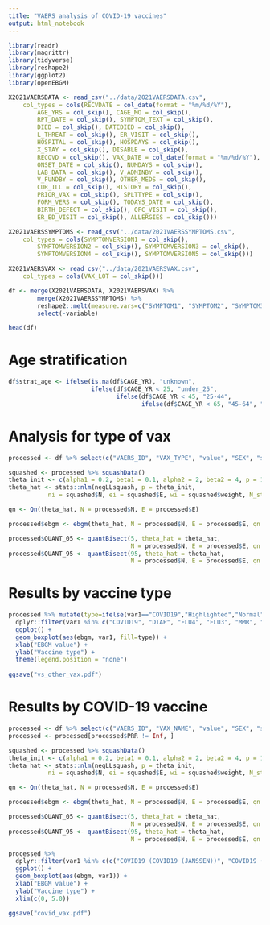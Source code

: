 ```yaml
---
title: "VAERS analysis of COVID-19 vaccines"
output: html_notebook
---
```


```r
library(readr)
library(magrittr)
library(tidyverse)
library(reshape2)
library(ggplot2)
library(openEBGM)
```

```r
X2021VAERSDATA <- read_csv("../data/2021VAERSDATA.csv", 
    col_types = cols(RECVDATE = col_date(format = "%m/%d/%Y"), 
        AGE_YRS = col_skip(), CAGE_MO = col_skip(), 
        RPT_DATE = col_skip(), SYMPTOM_TEXT = col_skip(), 
        DIED = col_skip(), DATEDIED = col_skip(), 
        L_THREAT = col_skip(), ER_VISIT = col_skip(), 
        HOSPITAL = col_skip(), HOSPDAYS = col_skip(), 
        X_STAY = col_skip(), DISABLE = col_skip(), 
        RECOVD = col_skip(), VAX_DATE = col_date(format = "%m/%d/%Y"), 
        ONSET_DATE = col_skip(), NUMDAYS = col_skip(), 
        LAB_DATA = col_skip(), V_ADMINBY = col_skip(), 
        V_FUNDBY = col_skip(), OTHER_MEDS = col_skip(), 
        CUR_ILL = col_skip(), HISTORY = col_skip(), 
        PRIOR_VAX = col_skip(), SPLTTYPE = col_skip(), 
        FORM_VERS = col_skip(), TODAYS_DATE = col_skip(), 
        BIRTH_DEFECT = col_skip(), OFC_VISIT = col_skip(), 
        ER_ED_VISIT = col_skip(), ALLERGIES = col_skip()))

X2021VAERSSYMPTOMS <- read_csv("../data/2021VAERSSYMPTOMS.csv", 
    col_types = cols(SYMPTOMVERSION1 = col_skip(), 
        SYMPTOMVERSION2 = col_skip(), SYMPTOMVERSION3 = col_skip(), 
        SYMPTOMVERSION4 = col_skip(), SYMPTOMVERSION5 = col_skip()))

X2021VAERSVAX <- read_csv("../data/2021VAERSVAX.csv", 
    col_types = cols(VAX_LOT = col_skip()))
```

```r
df <- merge(X2021VAERSDATA, X2021VAERSVAX) %>% 
        merge(X2021VAERSSYMPTOMS) %>%
        reshape2::melt(measure.vars=c("SYMPTOM1", "SYMPTOM2", "SYMPTOM3", "SYMPTOM4", "SYMPTOM5")) %>%
        select(-variable)

head(df)
```

# Age stratification

```r
df$strat_age <- ifelse(is.na(df$CAGE_YR), "unknown",
                       ifelse(df$CAGE_YR < 25, "under_25",
                              ifelse(df$CAGE_YR < 45, "25-44",
                                     ifelse(df$CAGE_YR < 65, "45-64", "65_plus"))))
```

# Analysis for type of vax

```r

processed <- df %>% select(c("VAERS_ID", "VAX_TYPE", "value", "SEX", "strat_age")) %>% set_colnames(c("id", "var1", "var2", "strat_gender", "strat_age")) %>% na.omit() %>% processRaw(stratify = TRUE, max_cats=128)
```

```r
squashed <- processed %>% squashData()
theta_init <- c(alpha1 = 0.2, beta1 = 0.1, alpha2 = 2, beta2 = 4, p = 1/3)
theta_hat <- stats::nlm(negLLsquash, p = theta_init,
           ni = squashed$N, ei = squashed$E, wi = squashed$weight, N_star = 1)$estimate

```

```r
qn <- Qn(theta_hat, N = processed$N, E = processed$E)
```

```r
processed$ebgm <- ebgm(theta_hat, N = processed$N, E = processed$E, qn  = qn)
```

```r
processed$QUANT_05 <- quantBisect(5, theta_hat = theta_hat,
                                  N = processed$N, E = processed$E, qn = qn)
processed$QUANT_95 <- quantBisect(95, theta_hat = theta_hat,
                                  N = processed$N, E = processed$E, qn = qn)
```

# Results by vaccine type

```r

processed %>% mutate(type=ifelse(var1=="COVID19","Highlighted","Normal")) %>%
  dplyr::filter(var1 %in% c("COVID19", "DTAP", "FLU4", "FLU3", "MMR", "HPV4", "HPV9")) %>%
  ggplot() +
  geom_boxplot(aes(ebgm, var1, fill=type)) +
  xlab("EBGM value") +
  ylab("Vaccine type") +
  theme(legend.position = "none")
  
ggsave("vs_other_vax.pdf")
```

# Results by COVID-19 vaccine

```r

processed <- df %>% select(c("VAERS_ID", "VAX_NAME", "value", "SEX", "strat_age")) %>% set_colnames(c("id", "var1", "var2", "strat_gender", "strat_age")) %>% na.omit() %>% processRaw(stratify=TRUE, zeroes=FALSE, max_cats=256)
processed <- processed[processed$PRR != Inf, ] 

squashed <- processed %>% squashData()
theta_init <- c(alpha1 = 0.2, beta1 = 0.1, alpha2 = 2, beta2 = 4, p = 1/3)
theta_hat <- stats::nlm(negLLsquash, p = theta_init,
           ni = squashed$N, ei = squashed$E, wi = squashed$weight, N_star = 1)$estimate

qn <- Qn(theta_hat, N = processed$N, E = processed$E)

processed$ebgm <- ebgm(theta_hat, N = processed$N, E = processed$E, qn  = qn)

processed$QUANT_05 <- quantBisect(5, theta_hat = theta_hat,
                                  N = processed$N, E = processed$E, qn = qn)
processed$QUANT_95 <- quantBisect(95, theta_hat = theta_hat,
                                  N = processed$N, E = processed$E, qn = qn)
```

```r

processed %>% 
  dplyr::filter(var1 %in% c(c("COVID19 (COVID19 (JANSSEN))", "COVID19 (COVID19 (MODERNA))", "COVID19 (COVID19 (PFIZER-BIONTECH))"))) %>%
  ggplot() +
  geom_boxplot(aes(ebgm, var1)) +
  xlab("EBGM value") +
  ylab("Vaccine type") + 
  xlim(c(0, 5.0))

ggsave("covid_vax.pdf")
```
